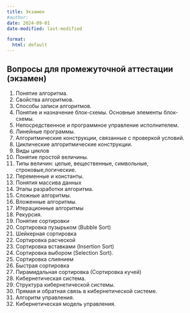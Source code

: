 ```yaml
---
title: Экзамен
#author:
date: 2024-09-01
date-modified: last-modified

format:
  html: default
---
```



## Вопросы для промежуточной аттестации (экзамен)

1. Понятие алгоритма.
2. Свойства алгоритмов.
3. Способы записи алгоритмов.
4. Понятие и назначение блок-схемы. Основные элементы блок-схемы.
5. Непосредственное и программное управление исполнителем.
6. Линейные программы.
7. Алгоритмические конструкции, связанные с проверкой условий.
8. Циклические алгоритмические конструкции.
9. Виды циклов
10. Понятие простой величины.
11. Типы величин: целые, вещественные, символьные, строковые,логические.
12. Переменные и константы.
13. Понятия массива данных
14. Этапы разработки алгоритма.
15. Сложные алгоритмы.
16. Вложенные алгоритмы.
17. Итерационные алгоритмы
18. Рекурсия.
19. Понятие сортировки
20. Сортировка пузырьком (Bubble Sort)
21. Шейкерная сортировка
22. Сортировка расческой
23. Сортировка вставками (Insertion Sort)
24. Сортировка выбором (Selection Sort).
25. Сортировка слиянием
26. Быстрая сортировка
27. Пирамидальная сортировка (Сортировка кучей)
28. Кибернетическая система.
29. Структура кибернетической системы.
30. Прямая и обратная связь в кибернетической системе.
31. Алгоритм управления.
32. Кибернетическая модель управления.
